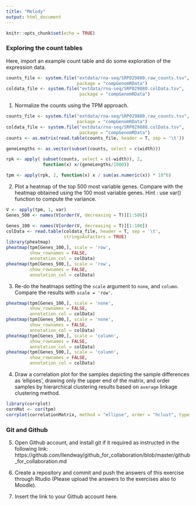 ```yaml
---
title: "Melody"
output: html_document
---
```


```r
knitr::opts_chunk$set(echo = TRUE)
```

### Exploring the count tables

Here, import an example count table and do some exploration of the expression data. 

```r
counts_file <- system.file("extdata/rna-seq/SRP029880.raw_counts.tsv",
                           package = "compGenomRData")
coldata_file <- system.file("extdata/rna-seq/SRP029880.colData.tsv", 
                            package = "compGenomRData")
```

1. Normalize the counts using the TPM approach. 
```r
counts_file <- system.file("extdata/rna-seq/SRP029880.raw_counts.tsv",
                           package = "compGenomRData")
coldata_file <- system.file("extdata/rna-seq/SRP029880.colData.tsv", 
                            package = "compGenomRData")
counts <- as.matrix(read.table(counts_file, header = T, sep = '\t'))

geneLengths <- as.vector(subset(counts, select = c(width)))

rpk <- apply( subset(counts, select = c(-width)), 2,
              function(x) x/(geneLengths/1000))

tpm <- apply(rpk, 2, function(x) x / sum(as.numeric(x)) * 10^6)

```
2. Plot a heatmap of the top 500 most variable genes. Compare with the heatmap obtained using the 100 most variable genes. Hint : use var() function to compute the variance.
```r
V <- apply(tpm, 1, var)
Genes_500 <- names(V[order(V, decreasing = T)][1:500])

Genes_100 <- names(V[order(V, decreasing = T)][1:100])
colData <- read.table(coldata_file, header = T, sep = '\t',
                      stringsAsFactors = TRUE)
library(pheatmap)
pheatmap(tpm[Genes_100,], scale = 'row',
         show_rownames = FALSE,
         annotation_col = colData)
pheatmap(tpm[Genes_500,], scale = 'row',
         show_rownames = FALSE,
         annotation_col = colData)

```
3. Re-do the heatmaps setting the `scale` argument to `none`, and `column`. Compare the results with `scale = 'row'`.
```r
pheatmap(tpm[Genes_100,], scale = 'none',
         show_rownames = FALSE,
         annotation_col = colData)
pheatmap(tpm[Genes_500,], scale = 'none',
         show_rownames = FALSE,
         annotation_col = colData)
pheatmap(tpm[Genes_100,], scale = 'column',
         show_rownames = FALSE,
         annotation_col = colData)
pheatmap(tpm[Genes_500,], scale = 'column',
         show_rownames = FALSE,
         annotation_col = colData)
```


4. Draw a correlation plot for the samples depicting the sample differences as 'ellipses', drawing only the upper end of the matrix, and order samples by hierarchical clustering results based on `average` linkage clustering method. 
```r
library(corrplot)
cornMat <- cor(tpm)
corrplot(correlationMatrix, method = "ellipse", order = "hclust", type = "upper")
```

### Git and Github

5. Open Github account, and install git if it required as instructed in the following link: https://github.com/llendway/github_for_collaboration/blob/master/github_for_collaboration.md

6. Create a repository and commit and push the answers of this exercise through Rtudio (Please upload the answers to the exercises also to Moodle).

7. Insert the link to your Github account here.
